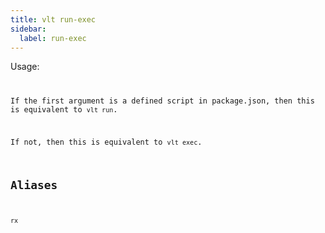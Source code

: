 ```yaml
---
title: vlt run-exec
sidebar:
  label: run-exec
---
```



Usage:

<Code
  code="$ vlt run-exec [command ...]"
  title="Terminal"
  lang="bash"
/>

If the first argument is a defined script in package.json, then this is equivalent to `vlt run`.

If not, then this is equivalent to `vlt exec`.

## Aliases

```
rx
```
